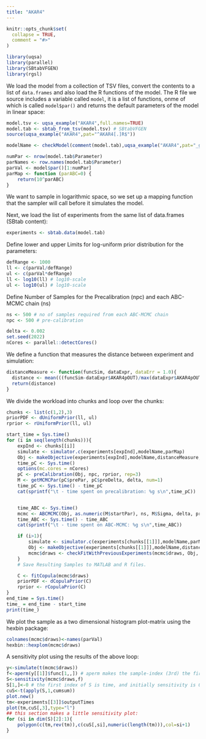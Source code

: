 ```yaml
---
title: "AKAR4"
---
```


```r
knitr::opts_chunk$set(
  collapse = TRUE,
  comment = "#>"
)
```

```r
library(uqsa)
library(parallel)
library(SBtabVFGEN)
library(rgsl)
```

We load the model from a collection of TSV files, convert the contents
to a list of `data.frames` and also load the R functions of the
model. The R file we source includes a variable called `model`, it is
a list of functions, onme of which is called `model$par()` and returns
the default parameters of the model in linear space:

```r
model.tsv <- uqsa_example("AKAR4",full.names=TRUE)
model.tab <- sbtab_from_tsv(model.tsv) # SBtabVFGEN
source(uqsa_example("AKAR4",pat="^AKAR4[.]R$"))

modelName <- checkModel(comment(model.tab),uqsa_example("AKAR4",pat="_gvf[.]c$")) # SBtabVFGEN

numPar <- nrow(model.tab$Parameter)
parNames <- row.names(model.tab$Parameter)
parVal <- model$par()[1:numPar]
parMap <- function (parABC=0) {
	return(10^parABC)
}

```

We want to sample in logarithmic space, so we set up a mapping
function that the sampler will call before it simulates the model.

Next, we load the list of experiments from the same list of data.frames (SBtab content):
```r
experiments <- sbtab.data(model.tab)
```

Define lower and upper Limits for log-uniform prior distribution for the parameters:

```r
defRange <- 1000
ll <- c(parVal/defRange)
ul <- c(parVal*defRange)
ll <- log10(ll) # log10-scale
ul <- log10(ul) # log10-scale
```

Define Number of Samples for the Precalibration (npc) and each ABC-MCMC chain (ns)

```r
ns <- 500 # no of samples required from each ABC-MCMC chain
npc <- 500 # pre-calibration
```

```r
delta <- 0.002
set.seed(2022)
nCores <- parallel::detectCores()
```

We define a function that measures the distance between experiment and simulation:

```r
distanceMeasure <- function(funcSim, dataExpr, dataErr = 1.0){
  distance <- mean(((funcSim-dataExpr$AKAR4pOUT)/max(dataExpr$AKAR4pOUT))^2,na.rm=TRUE)
  return(distance)
}
```

We divide the workload into chunks and loop over the chunks:

```r
chunks <- list(c(1,2),3)
priorPDF <- dUniformPrior(ll, ul)
rprior <- rUniformPrior(ll, ul)

start_time = Sys.time()
for (i in seq(length(chunks))){
	expInd <- chunks[[i]]
	simulate <- simulator.c(experiments[expInd],modelName,parMap)
	Obj <- makeObjective(experiments[expInd],modelName,distanceMeasure,parMap,simulate)
	time_pC <- Sys.time()
	options(mc.cores = nCores)
	pC <- preCalibration(Obj, npc, rprior, rep=3)
	M <- getMCMCPar(pC$prePar, pC$preDelta, delta, num=1)
	time_pC <- Sys.time() - time_pC
	cat(sprintf("\t - time spent on precalibration: %g s\n",time_pC))


	time_ABC <- Sys.time()
	mcmc <- ABCMCMC(Obj, as.numeric(M$startPar), ns, M$Sigma, delta, priorPDF)
	time_ABC <- Sys.time() - time_ABC
	cat(sprintf("\t - time spent on ABC-MCMC: %g s\n",time_ABC))

	if (i>1){
		simulate <- simulator.c(experiments[chunks[[1]]],modelName,parMap)
		Obj <- makeObjective(experiments[chunks[[1]]],modelName,distanceMeasure,parMap,simulate)
		mcmc$draws <- checkFitWithPreviousExperiments(mcmc$draws, Obj, delta)
	}
	# Save Resulting Samples to MATLAB and R files.

	C <- fitCopula(mcmc$draws)
	priorPDF <- dCopulaPrior(C)
	rprior <- rCopulaPrior(C)
}
end_time = Sys.time()
time_ = end_time - start_time
print(time_)
```

We plot the sample as a two dimensional histogram plot-matrix using
the hexbin package:

```r
colnames(mcmc$draws)<-names(parVal)
hexbin::hexplom(mcmc$draws)
```

A sensitivity plot using the results of the above loop:

```r
y<-simulate(t(mcmc$draws))
f<-aperm(y[[1]]$func[1,,]) # aperm makes the sample-index (3rd) the first index of f, default permutation
S<-sensitivity(mcmc$draws,f)
S[1,]<-0 # the first index of S is time, and initially sensitivity is 0
cuS<-t(apply(S,1,cumsum))
plot.new()
tm<-experiments[[3]]$outputTimes
plot(tm,cuS[,3],type="l")
## this section makes a little sensitivity plot:
for (si in dim(S)[2]:1){
	polygon(c(tm,rev(tm)),c(cuS[,si],numeric(length(tm))),col=si+1)
}
```
